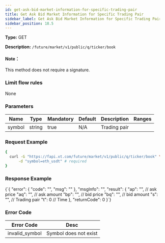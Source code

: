 ```yaml
---
id: get-ask-bid-market-information-for-specific-trading-pair
title: Get Ask Bid Market Information for Specific Trading Pair
sidebar_label: Get Ask Bid Market Information for Specific Trading Pair
sidebar_position: 18.5
---
```


**Type:** GET

**Description:** `/future/market/v1/public/q/ticker/book`

#### Note：

This method does not require a signature.

### Limit flow rules

None

### Parameters

| Name   | Type   | Mandatory | Default | Description  | Ranges |
| ------ | ------ | --------- | ------- | ------------ | ------ |
| symbol | string | true      | N/A     | Trading pair |        |

### Request Example

```bash title="Request"
{
  curl -G "https://fapi.xt.com/future/market/v1/public/q/ticker/book" \
      -d "symbol=eth_usdt" # required
}
```

### Response Example


<CodeBlock language="json" title="Response">
  {`{
  "error": {
    "code": "",
    "msg": ""
  },
  "msgInfo": "",
  "result": {
    "ap": "", // ask price
    "aq": "", // ask amount
    "bp": "", // bid price
    "bq": "", // bid amount
    "s": "",  // Trading pair
    "t": 0    // Time
  },
  "returnCode": 0
}`}
</CodeBlock>

### Error Code

| Error Code | Desc |
|-------------|----------------|
| invalid_symbol | Symbol does not exist |